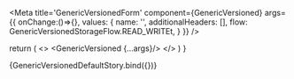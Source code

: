 
<Meta 
  title='GenericVersionedForm' 
  component={GenericVersioned}
  args={{
    onChange:()=>{},
    values: {
      name: '', 
      additionalHeaders: [],
      flow: GenericVersionedStorageFlow.READ_WRITEt, 
    }
  }}
/>



<ArgsTable of={GenericVersioned}/>

  return (
    <>
    <GenericVersioned {...args}/>
    </>
  )
}

<Canvas>
  <Story name='Default'>
    {GenericVersionedDefaultStory.bind({})}
  </Story>
</Canvas>